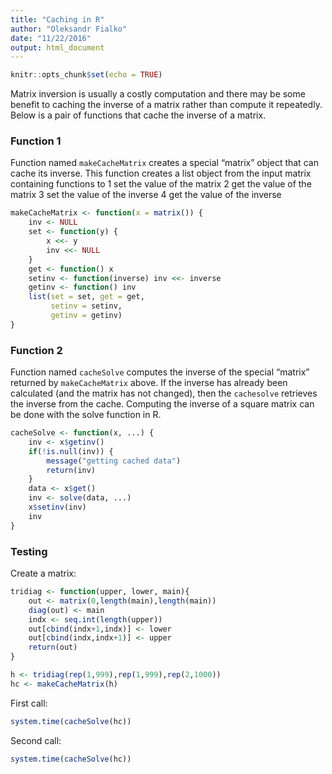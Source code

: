 ```yaml
---
title: "Caching in R"
author: "Oleksandr Fialko"
date: "11/22/2016"
output: html_document
---
```


```r
knitr::opts_chunk$set(echo = TRUE)
```


Matrix inversion is usually a costly computation and there may be some benefit to caching the inverse of a matrix rather than compute it repeatedly. Below is a pair of functions that cache the inverse of a matrix.

### Function 1
Function named `makeCacheMatrix` creates a special "matrix" object that can cache its inverse. This function creates a list object from the input matrix containing functions to
   1  set the value of the matrix
   2  get the value of the matrix
   3  set the value of the inverse
   4  get the value of the inverse

```r
makeCacheMatrix <- function(x = matrix()) {
    inv <- NULL
    set <- function(y) {
        x <<- y
        inv <<- NULL
    }
    get <- function() x
    setinv <- function(inverse) inv <<- inverse
    getinv <- function() inv
    list(set = set, get = get,
         setinv = setinv,
         getinv = getinv)
}
```


### Function 2
Function named `cacheSolve` computes the inverse of the special "matrix" returned by `makeCacheMatrix` above. If the inverse has already been calculated (and the matrix has not changed), then the `cachesolve` retrieves the inverse from the cache. Computing the inverse of a square matrix can be done with the solve function in R. 

```r
cacheSolve <- function(x, ...) {
    inv <- x$getinv()
    if(!is.null(inv)) {
        message("getting cached data")
        return(inv)
    }
    data <- x$get()
    inv <- solve(data, ...)
    x$setinv(inv)
    inv
}
```


### Testing

Create a matrix:
```r
tridiag <- function(upper, lower, main){
    out <- matrix(0,length(main),length(main))
    diag(out) <- main
    indx <- seq.int(length(upper))
    out[cbind(indx+1,indx)] <- lower
    out[cbind(indx,indx+1)] <- upper
    return(out)
}

h <- tridiag(rep(1,999),rep(1,999),rep(2,1000))
hc <- makeCacheMatrix(h)
```

First call:
```r
system.time(cacheSolve(hc))
```

Second call:
```r
system.time(cacheSolve(hc))
```

